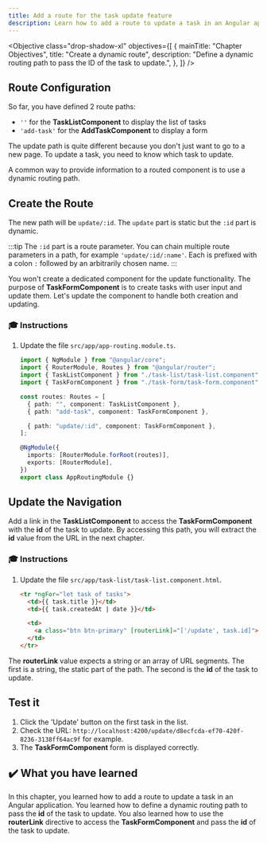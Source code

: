 ```yaml
---
title: Add a route for the task update feature
description: Learn how to add a route to update a task in an Angular application.
---
```



<Objective
  class="drop-shadow-xl"
  objectives={[
    {
      mainTitle: "Chapter Objectives",
      title: "Create a dynamic route",
      description:
        "Define a dynamic routing path to pass the ID of the task to update.",
    },
  ]}
/>

## Route Configuration

So far, you have defined 2 route paths:

- `''` for the **TaskListComponent** to display the list of tasks
- `'add-task'` for the **AddTaskComponent** to display a form

The update path is quite different because you don't just want to go to a new page. To update a task, you need to know which task to update.

A common way to provide information to a routed component is to use a dynamic routing path.

## Create the Route

The new path will be `update/:id`.
The `update` part is static but the `:id` part is dynamic.

:::tip
The `:id` part is a route parameter.
You can chain multiple route parameters in a path, for example `'update/:id/:name'`.
Each is prefixed with a colon `:` followed by an arbitrarily chosen name.
:::

You won't create a dedicated component for the update functionality.
The purpose of **TaskFormComponent** is to create tasks with user input and update them.
Let's update the component to handle both creation and updating.

### 🎓 Instructions

<Steps>

1. Update the file `src/app/app-routing.module.ts`.

   ```typescript ins={"1. Add the route for the update task feature": 9-10}
   import { NgModule } from "@angular/core";
   import { RouterModule, Routes } from "@angular/router";
   import { TaskListComponent } from "./task-list/task-list.component";
   import { TaskFormComponent } from "./task-form/task-form.component";

   const routes: Routes = [
     { path: "", component: TaskListComponent },
     { path: "add-task", component: TaskFormComponent },

     { path: "update/:id", component: TaskFormComponent },
   ];

   @NgModule({
     imports: [RouterModule.forRoot(routes)],
     exports: [RouterModule],
   })
   export class AppRoutingModule {}
   ```

</Steps>

## Update the Navigation

Add a link in the **TaskListComponent** to access the **TaskFormComponent** with the **id** of the task to update.
By accessing this path, you will extract the **id** value from the URL in the next chapter.

### 🎓 Instructions

<Steps>

1. Update the file `src/app/task-list/task-list.component.html`.

   ```html ins={"1. Add an update button": 4-5}
   <tr *ngFor="let task of tasks">
     <td>{{ task.title }}</td>
     <td>{{ task.createdAt | date }}</td>

     <td>
       <a class="btn btn-primary" [routerLink]="['/update', task.id]">Update</a>
     </td>
   </tr>
   ```

</Steps>

The **routerLink** value expects a string or an array of URL segments.
The first is a string, the static part of the path.
The second is the **id** of the task to update.

## Test it

<Steps>

1. Click the 'Update' button on the first task in the list.
2. Check the URL: `http://localhost:4200/update/d8ecfcda-ef70-420f-8236-3138ff64ac9f` for example.
3. The **TaskFormComponent** form is displayed correctly.

</Steps>

## ✔️ What you have learned

In this chapter, you learned how to add a route to update a task in an Angular application. You learned how to define a dynamic routing path to pass the **id** of the task to update. You also learned how to use the **routerLink** directive to access the **TaskFormComponent** and pass the **id** of the task to update.
